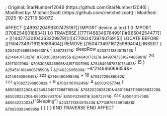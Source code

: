 ; Original: StarNumber12046 (https://github.com/StarNumber12046)
; Modified by: Mitchell Scott (https://github.com/rmitchellscott)
; Modified: 2025-10-22T16:58:07Z

AFFECT [[4993120499307475167]] 
    IMPORT device.ui.text 1.0
    IMPORT [[7082546018834]] 1.0
    TRAVERSE [[7711468349764991]]#[[6504254477]] > [[14427530104363229979]]:[[477062473974076915]]
        LOCATE BEFORE [[15047349716125989404]]
        REMOVE [[15047349716125989404]]
        INSERT {
            ~&254501558939456351&~ {
                ~&5972374&~: sleepRow
                ~&233721384511543&~ {
                    ~&214640173127&~: ~&7083038346995&~.~&214640173127&~
                    ~&499747351624466981&~: 20
                    ~&197100796&~: ~&7083038346995&~.~&197100796&~
                    ~&254549367831075482&~: 15
                }
                ~&254501108490678590&~ {
                    ~&214622605608&~: ~&"214646069354&~
                    ~&214646099849&~: zzz.~&214646099849&~ + 16
                    ~&7082729686082&~: zzz.~&7082729686082&~ + 8
                    ~&7083116119249&~: 4
                    ~&6503165774&~ {
                        ~&6503823200&~.~&254543497768871654&~: ~&7082020628281&~.~&8015843119099583226&~
                        ~&6503823200&~.~&6503679370&~: ~&6504329801&~
                        ~&5972374&~: zzz
                        ~&6504315758&~: ~&6504222003&~("Sleeping")
                        ~&233721384511543&~.~&7712879746914881&~: ~&7083038346995&~
                    }
                }
            }
        }
    END TRAVERSE
END AFFECT
